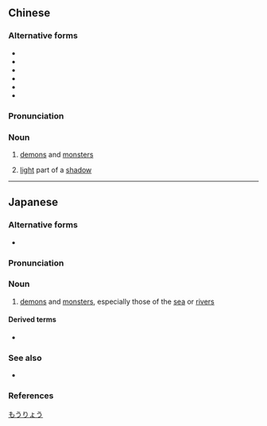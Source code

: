 {{also|魍魉}}
==Chinese==
{{zh-forms|s=魍魉}}
{{wikipedia|lang=zh}}

===Alternative forms===
* {{zh-l|罔兩*}}
* {{zh-l|罔閬*}}
* {{zh-l|蛧蜽*}}
* {{zh-l|蝄蜽*}}
* {{zh-l|网兩*}}
* {{zh-l|方良*}}

===Pronunciation===
{{zh-pron
|m=wǎngliǎng
|c=mong5 loeng5
|mn=mǹg-sǹg/mǹg-sngh
|cat=n
}}

===Noun===
{{zh-noun}}

# [[demon]]s and [[monster]]s
# {{lb|zh|literary}} [[light]] part of a [[shadow]]

----

==Japanese==
{{wikipedia|lang=ja}}
{{wikipedia|Mōryō}}
{{ja-kanjitab|もう|りょう|yomi=o}}

===Alternative forms===
* {{ja-l|罔両}}

===Pronunciation===
{{ja-pron|y=o|もうりょう|acc=0|acc_ref=DJR,SMK5}}

===Noun===
{{ja-noun|もうりょう|hhira=まうりやう}}

# [[demon]]s and [[monster]]s, especially those of the [[sea]] or [[river]]s

====Derived terms====
* {{ja-r|魑魅魍魎|ちみもうりょう}}

===See also===
* {{ja-l|魑魅}}

===References===
<references/>

[[Category:ja:Mythological creatures|もうりょう]]